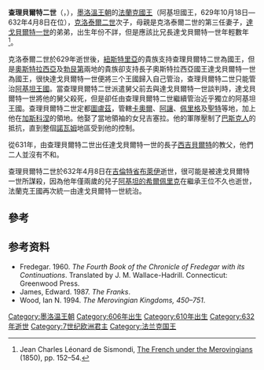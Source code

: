 {{expand|time=2017-03-14T04:40:27+00:00}}
{{Infobox royalty
| name         = 查理貝爾特二世<br>Charibert II
| title        = '''[[法蘭克國王列表|阿基坦國王]]'''
| image        = Caribert_II_Tremissis_Banassac_629_632.jpg
| imgw         = 200px
| caption      = 查理貝爾特二世於[[巴納薩克|巴納薩克]]鑄造的金幣
| succession   = [[法兰克国王列表|阿基坦國王]]
| reign        = 629年10月18日—632年4月8日
| predecessor  = [[克洛泰爾二世|克洛泰爾二世]]
| successor    = [[阿基坦的希爾佩里克|阿基坦的希爾佩里克]]
| spouse       = 吉塞拉
| issue        = [[阿基坦的希爾佩里克|阿基坦的希爾佩里克]]
| house        = [[墨洛温王朝|墨洛温王朝]]
| house-type   = 王朝
| father       = [[克洛泰爾二世|克洛泰爾二世]]
| mother       = {{link-en|西查爾德|Sichilde}}
| birth_date   = 606年/610年
| birth_place  = 
| death_date   = {{death date and age|de=yes|632|4|8|610|}}
| death_place  = [[布萊伊|布萊伊]]
| burial_date  = 
| burial_place = [[圣日耳曼德佩修道院|圣日耳曼德佩修道院]]
| religion     = [[天主教|天主教]]
}}
'''查理貝爾特二世'''（{{lang|fr|Charibert II}}，{{bd|606年/610年||632年|4月8日|catIdx=C}}），[[墨洛溫王朝|墨洛溫王朝]]的[[法蘭克國王|法蘭克國王]]（阿基坦國王，629年10月18日—632年4月8日在位），[[克洛泰爾二世|克洛泰爾二世]]次子，母親是克洛泰爾二世的第三任妻子{{link-en|西查爾德|Sichilde}}，[[達戈貝爾特一世|達戈貝爾特一世]]的弟弟，出生年份不詳，但是應該比兄長達戈貝爾特一世年輕數年<ref>Jean Charles Léonard de Sismondi, [https://books.google.com/books?id=O-ZAAAAAYAAJ The French under the Merovingians] {{Wayback|url=https://books.google.com/books?id=O-ZAAAAAYAAJ |date=20170317065114 }} (1850), pp. 152–54.</ref>。

克洛泰爾二世於629年逝世後，[[紐斯特里亞|紐斯特里亞]]的貴族支持查理貝爾特二世為國王，但是[[奧斯特拉西亞|奧斯特拉西亞]]及[[勃艮第|勃艮第]]兩地的貴族卻支持長子奧斯特拉西亞國王達戈貝爾特一世為國王，很快達戈貝爾特一世便將三个王國歸入自己管治，查理貝爾特二世只能管治[[阿基坦王國|阿基坦王國]]。當查理貝爾特二世派遣舅父前去與達戈貝爾特一世談判時，達戈貝爾特一世將他的舅父殺死，但是卻任由查理貝爾特二世繼續管治近乎獨立的阿基坦王國。查理貝爾特二世定都[[圖盧茲|圖盧茲]]，管轄[[卡奧爾|卡奧爾]]、[[阿讓|阿讓]]、[[佩里格|佩里格]]及[[聖特|聖特]]等地，加上他在[[加斯科涅|加斯科涅]]的領地。他娶了當地領袖的女兒吉塞拉。他的軍隊壓制了[[巴斯克人|巴斯克人]]的抵抗，直到整個[[諾瓦姆|諾瓦姆]]地區受到他的控制。

從631年，由查理貝爾特二世出任達戈貝爾特一世的長子[[西吉貝爾特三世|西吉貝爾特]]的教父，他們二人並沒有不和。

查理貝爾特二世於632年4月8日在[[吉倫特省|吉倫特省]][[布萊伊|布萊伊]]逝世，很可能是被達戈貝爾特一世所謀殺，因為他年僅兩歲的兒子[[阿基坦的希爾佩里克|阿基坦的希爾佩里克]]在繼承王位不久也逝世，法蘭克王國再次統一由達戈貝爾特一世統治。

==參考==
{{reflist}}

== 参考资料 ==
*Fredegar. 1960. ''The Fourth Book of the Chronicle of Fredegar with its Continuations''. Translated by J. M. Wallace-Hadrill. Connecticut: Greenwood Press.
*James, Edward. 1987. ''The Franks''.
*Wood, Ian N. 1994. ''The Merovingian Kingdoms, 450–751''.

{{s-start}}
{{s-hou|[[墨洛溫王朝|墨洛溫王朝]]||606年/610年|632年|4月8日|name=查理貝爾特二世}}
{{s-bef|before=[[克洛泰爾二世|克洛泰爾二世]]}}
{{s-ttl|title=[[法蘭克國王列表|阿基坦國王]]|years=629年—632年4月8日}}
{{s-aft|after=[[阿基坦的希爾佩里克|阿基坦的希爾佩里克]]}}
{{end}}
{{墨洛温王朝}}
{{法國國家元首}}
{{Authority control}}

[[Category:墨洛温王朝|Category:墨洛温王朝]]
[[Category:606年出生|Category:606年出生]]
[[Category:610年出生|Category:610年出生]]
[[Category:632年逝世|Category:632年逝世]]
[[Category:7世纪欧洲君主|Category:7世纪欧洲君主]]
[[Category:法兰克国王|Category:法兰克国王]]